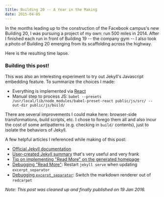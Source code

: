 ```yaml
---
title: Building 20 -- A Year in the Making
date: 2015-04-05
---
```


In the months leading up to the construction of the Facebook campus's new
Building 20, I was pursuing a project of my own: run 500 miles in 2014.
After I finished each run in front of Building 19 -- the company gym -- I
also took a photo of Building 20 emerging from its scaffolding across the
highway.

Here is the resulting time lapse.

<Building20Container />

### Building this post!

This was also an interesting experiment to try out Jekyll's Javascript embedding
feature. To summarize the choices I made:

* Everything is implemented via [React](https://facebook.github.io/react/)
* Manual step to process JS: `babel --presets /usr/local/lib/node_modules/babel-preset-react public/js/src/ --out-dir public/js/build/`

There are several improvements I could make here: browser-side transformations,
build scripts, etc. I chose to forego them all and also incur the cost of some
antipatterns (e.g. checking in `build/` contents), just to isolate the behaviors
of Jekyll.

A few helpful articles I referenced while making of this post:

* [Official Jekyll documentation](http://jekyllrb.com/docs/frontmatter/)
* [User-created Jekyll summary](http://jekyllbootstrap.com/lessons/jekyll-introduction.html) that's very useful and very frank
* [Tip on implementing "Read More" on the generated homepage](http://www.seanbuscay.com/blog/jekyll-teaser-pager-and-read-more/)
* [Debugging "Read More"](https://github.com/jekyll/jekyll/issues/4070): Restart `jekyll serve` when updating `excerpt_separator`
* [Debugging `excerpt_separator`](http://stackoverflow.com/a/28083299): Switch the markdown renderer out of `redcarpet`

*Note: This post was cleaned up and finally published on 19 Jan 2016.*
